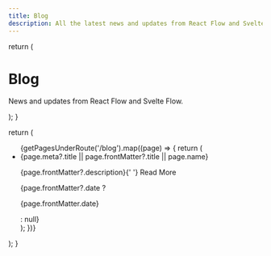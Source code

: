 ```yaml
---
title: Blog
description: All the latest news and updates from React Flow and Svelte Flow
---
```



  return (
    <div className="mb-5">
      <h1>Blog</h1>
      <p>News and updates from React Flow and Svelte Flow.</p>
    </div>
  );
}

  return (
    <ul>
      {getPagesUnderRoute('/blog').map((page) => {
        return (
          <li key={page.route}>
            <Link href={page.route} className="text-xl">
              {page.meta?.title || page.frontMatter?.title || page.name}
            </Link>
            <p>
              {page.frontMatter?.description}{' '}
              <span>
                <Link href={page.route}>Read More</Link>
              </span>
            </p>
            {page.frontMatter?.date ? <p>{page.frontMatter.date}</p> : null}
          </li>
        );
      })}
    </ul>
  );
}

<Header />
<Posts />
